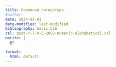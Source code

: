 ```yaml
---
title: Основная литература
#author:
date: 2024-09-01
date-modified: last-modified
bibliography: basic.bib
csl: gost-r-7-0-5-2008-numeric-alphabetical.csl
nocite: |
  @*

format:
  html: default
---
```


::: {#refs}
:::

